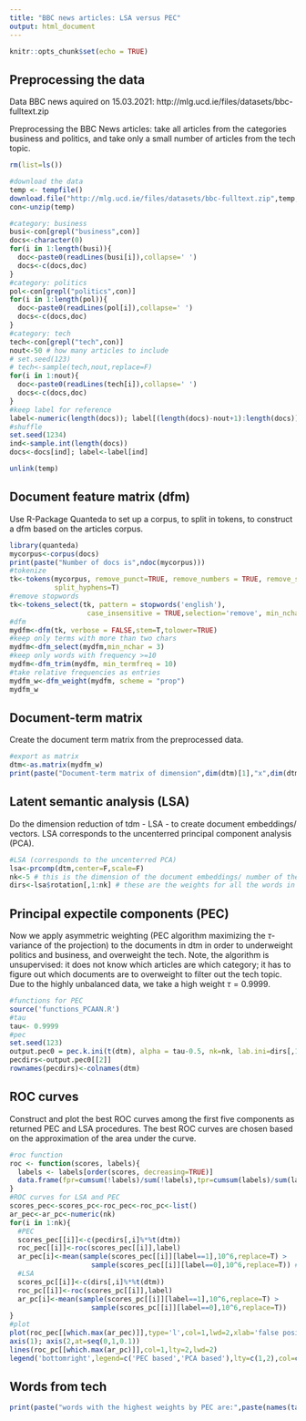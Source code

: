 ---
title: "BBC news articles: LSA versus PEC"
output: html_document
---

```{r setup, include=FALSE}
knitr::opts_chunk$set(echo = TRUE)

```

## Preprocessing the data

Data BBC news aquired on 15.03.2021: http://mlg.ucd.ie/files/datasets/bbc-fulltext.zip

Preprocessing the BBC News articles: take all articles from the categories business and politics, and take only a small number of articles from the tech topic.

```{r}
rm(list=ls())

#download the data
temp <- tempfile()
download.file("http://mlg.ucd.ie/files/datasets/bbc-fulltext.zip",temp,quiet = T)
con<-unzip(temp)

#category: business
busi<-con[grepl("business",con)]
docs<-character(0)
for(i in 1:length(busi)){
  doc<-paste0(readLines(busi[i]),collapse=' ')
  docs<-c(docs,doc)
}
#category: politics
pol<-con[grepl("politics",con)]
for(i in 1:length(pol)){
  doc<-paste0(readLines(pol[i]),collapse=' ')
  docs<-c(docs,doc)
}
#category: tech
tech<-con[grepl("tech",con)]
nout<-50 # how many articles to include
# set.seed(123)
# tech<-sample(tech,nout,replace=F)
for(i in 1:nout){
  doc<-paste0(readLines(tech[i]),collapse=' ')
  docs<-c(docs,doc)
}
#keep label for reference
label<-numeric(length(docs)); label[(length(docs)-nout+1):length(docs)]<-1
#shuffle
set.seed(1234)
ind<-sample.int(length(docs))
docs<-docs[ind]; label<-label[ind]

unlink(temp)
```

## Document feature matrix (dfm)

Use R-Package Quanteda to set up a corpus, to split in tokens, to construct a dfm based on the articles corpus.

```{r, warnings=F}
library(quanteda)
mycorpus<-corpus(docs)
print(paste("Number of docs is",ndoc(mycorpus)))
#tokenize
tk<-tokens(mycorpus, remove_punct=TRUE, remove_numbers = TRUE, remove_symbols = TRUE,
           split_hyphens=T)
#remove stopwords
tk<-tokens_select(tk, pattern = stopwords('english'),
                   case_insensitive = TRUE,selection='remove', min_nchar=3)
#dfm
mydfm<-dfm(tk, verbose = FALSE,stem=T,tolower=TRUE)
#keep only terms with more than two chars
mydfm<-dfm_select(mydfm,min_nchar = 3)
#keep only words with frequency >=10
mydfm<-dfm_trim(mydfm, min_termfreq = 10)
#take relative frequencies as entries
mydfm_w<-dfm_weight(mydfm, scheme = "prop")
mydfm_w
```
## Document-term matrix

Create the document term matrix from the preprocessed data.

```{r}
#export as matrix
dtm<-as.matrix(mydfm_w)
print(paste("Document-term matrix of dimension",dim(dtm)[1],"x",dim(dtm)[2]))
```

## Latent semantic analysis (LSA)

Do the dimension reduction of tdm - LSA - to create document embeddings/ vectors. LSA corresponds to the uncenterred principal component analysis (PCA).

```{r}
#LSA (corresponds to the uncenterred PCA)
lsa<-prcomp(dtm,center=F,scale=F)
nk<-5 # this is the dimension of the document embeddings/ number of the components
dirs<-lsa$rotation[,1:nk] # these are the weights for all the words in tdm to form the topics contained in the corpus.
```

## Principal expectile components (PEC)

Now we apply asymmetric weighting (PEC algorithm maximizing the $\tau$-variance of the projection) to the documents in dtm in order to underweight politics and business, and overweight the tech. Note, the algorithm is unsupervised: it does not know which articles are which category; it has to figure out which documents are to overweight to filter out the tech topic. Due to the highly unbalanced data, we take a high weight $\tau=0.9999$.

```{r}
#functions for PEC
source('functions_PCAAN.R')
#tau
tau<- 0.9999
#pec
set.seed(123)
output.pec0 = pec.k.ini(t(dtm), alpha = tau-0.5, nk=nk, lab.ini=dirs[,1:nk])
pecdirs<-output.pec0[[2]]
rownames(pecdirs)<-colnames(dtm)
```


## ROC curves

Construct and plot the best ROC curves among the first five components as returned PEC and LSA procedures. The best ROC curves are chosen based on the approximation of the area under the curve.

```{r}
#roc function
roc <- function(scores, labels){
  labels <- labels[order(scores, decreasing=TRUE)]
  data.frame(fpr=cumsum(!labels)/sum(!labels),tpr=cumsum(labels)/sum(labels))
}
#ROC curves for LSA and PEC
scores_pec<-scores_pc<-roc_pec<-roc_pc<-list()
ar_pec<-ar_pc<-numeric(nk)
for(i in 1:nk){
  #PEC
  scores_pec[[i]]<-c(pecdirs[,i]%*%t(dtm))
  roc_pec[[i]]<-roc(scores_pec[[i]],label)
  ar_pec[i]<-mean(sample(scores_pec[[i]][label==1],10^6,replace=T) >
                    sample(scores_pec[[i]][label==0],10^6,replace=T)) # proxi for the area
  #LSA
  scores_pc[[i]]<-c(dirs[,i]%*%t(dtm))
  roc_pc[[i]]<-roc(scores_pc[[i]],label)
  ar_pc[i]<-mean(sample(scores_pc[[i]][label==1],10^6,replace=T) >
                    sample(scores_pc[[i]][label==0],10^6,replace=T))
}
#plot
plot(roc_pec[[which.max(ar_pec)]],type='l',col=1,lwd=2,xlab='false positive rate',ylab='true positive rate',axes=F,ylim=c(0,1))
axis(1); axis(2,at=seq(0,1,0.1))
lines(roc_pc[[which.max(ar_pc)]],col=1,lty=2,lwd=2)
legend('bottomright',legend=c('PEC based','PCA based'),lty=c(1,2),col=c(1,1),cex=1,border=NA)

```

## Words from tech

```{r}
print(paste("words with the highest weights by PEC are:",paste(names(tail(sort(abs(pecdirs[,5])),20)),collapse="; ")))
```

